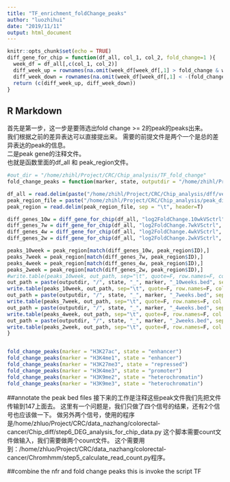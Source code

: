 ```yaml
---
title: "TF_enrichment_foldChange_peaks"
author: "luozhihui"
date: "2019/11/11"
output: html_document
---
```


```r
knitr::opts_chunk$set(echo = TRUE)
diff_gene_for_chip = function(df_all, col_1, col_2, fold_change=1 ){
  week_df = df_all[,c(col_1, col_2)]
  diff_week_up = rownames(na.omit(week_df[week_df[,1] > fold_change & week_df[,2] < 0.01, ]))
  diff_week_down = rownames(na.omit(week_df[week_df[,1] < -(fold_change) & week_df[,2] < 0.01, ]))
  return (c(diff_week_up, diff_week_down))
}
```

## R Markdown

首先是第一步，这一步是要筛选出fold change >= 2的peak的peaks出来。  
我们根据之前的差异表达可以直接提出来。
需要的前提文件是两个一个是总的差异表达的peak的信息。  
二是peak gene的注释文件。  
也就是函数里面的df_all 和 peak_region文件。  

```r

#out_dir = "/home/zhihl/Project/CRC/Chip_analysis/TF_fold_change"
fold_change_peaks = function(marker, state, outputdir = "/home/zhihl/Project/CRC/Chip_analysis/TF_fold_change"){

df_all = read.delim(paste("/home/zhihl/Project/CRC/Chip_analysis/dff/version0821/all_diff_data_", marker, ".txt", sep=""),sep = "\t", header=T)
peak_region_file = paste("/home/zhihl/Project/CRC/Chip_analysis/peak_dir_0821/", state, "/", state, ".peak.unique.ID.gene_name.bed", sep="")
peak_region = read.delim(peak_region_file, sep = "\t", header=T)

diff_genes_10w = diff_gene_for_chip(df_all, "log2FoldChange.10wkVSctrl", "padj.10wkVSctrl", 0.58)
diff_genes_7w = diff_gene_for_chip(df_all, "log2FoldChange.7wkVSctrl", "padj.7wkVSctrl", 0.58)
diff_genes_4w = diff_gene_for_chip(df_all, "log2FoldChange.4wkVSctrl", "padj.4wkVSctrl", 0.58)
diff_genes_2w = diff_gene_for_chip(df_all, "log2FoldChange.2wkVSctrl", "padj.2wkVSctrl", 0.58)

peaks_10week = peak_region[match(diff_genes_10w, peak_region$ID),]
peaks_7week = peak_region[match(diff_genes_7w, peak_region$ID),]
peaks_4week = peak_region[match(diff_genes_4w, peak_region$ID),]
peaks_2week = peak_region[match(diff_genes_2w, peak_region$ID),]
#write.table(peaks_10week, out_path, sep="\t", quote=F, row.names=F, col.names = F, na="NA", eol="\n")
out_path = paste(outputdir, "/", state, "_", marker, "_10weeks.bed", sep="")
write.table(peaks_10week, out_path, sep="\t", quote=F, row.names=F, col.names = F, na="NA", eol="\n")
out_path = paste(outputdir, "/", state, "_", marker, "_7weeks.bed", sep="")
write.table(peaks_7week, out_path, sep="\t", quote=F, row.names=F, col.names = F, na="NA", eol="\n")
out_path = paste(outputdir, "/", state, "_", marker, "_4weeks.bed", sep="")
write.table(peaks_4week, out_path, sep="\t", quote=F, row.names=F, col.names = F, na="NA", eol="\n")
out_path = paste(outputdir, "/", state, "_", marker, "_2weeks.bed", sep="")
write.table(peaks_2week, out_path, sep="\t", quote=F, row.names=F, col.names = F, na="NA", eol="\n")
}


fold_change_peaks(marker = "H3K27ac", state = "enhancer")
fold_change_peaks(marker = "H3K4me1", state = "enhancer")
fold_change_peaks(marker = "H3K27me3", state = "repressed")
fold_change_peaks(marker = "H3K4me3", state = "promoter")
fold_change_peaks(marker = "H3K9me2", state = "heterochromatin")
fold_change_peaks(marker = "H3K9me3", state = "heterochromatin")
```

##annotate the peak bed files
 接下来的工作是注释这些peak文件我们先把文件传输到147上面去。
 这里有一个问题是，我们只做了四个信号的结果，还有2个信号也应该做一下。
 做另外两个信号，使用的程序是/home/zhluo/Project/CRC/data_nazhang/colorectal-cancer/Chip_diff/step6_DEG_analysis_for_chip_data.py
 这个脚本需要count文件做输入，我们需要做两个count文件。
 这个需要用到：/home/zhluo/Project/CRC/data_nazhang/colorectal-cancer/Chromhmm/step5_calculate_read_count.py程序。
 
 
 
 
##combine the nfr and fold change peaks
this is invoke the script TF
 